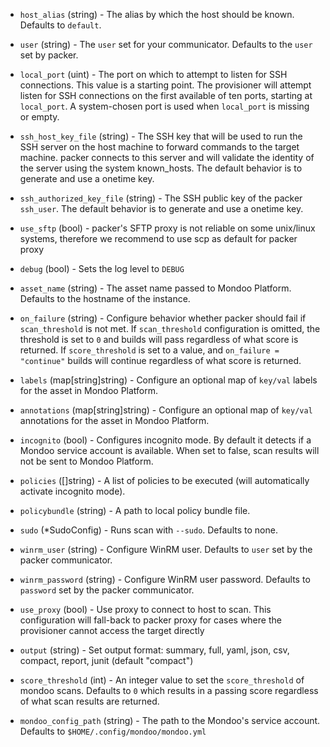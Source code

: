 <!-- Code generated from the comments of the Config struct in provisioner/provisioner.go; DO NOT EDIT MANUALLY -->

- `host_alias` (string) - The alias by which the host should be known.
  Defaults to `default`.

- `user` (string) - The `user` set for your communicator. Defaults to the `user` set
  by packer.

- `local_port` (uint) - The port on which to attempt to listen for SSH
   connections. This value is a starting point. The provisioner will attempt
   listen for SSH connections on the first available of ten ports, starting at
   `local_port`. A system-chosen port is used when `local_port` is missing or
   empty.

- `ssh_host_key_file` (string) - The SSH key that will be used to run the SSH
   server on the host machine to forward commands to the target machine.
   packer connects to this server and will validate the identity of the
   server using the system known_hosts. The default behavior is to generate
   and use a onetime key.

- `ssh_authorized_key_file` (string) - The SSH public key of the packer `ssh_user`.
  The default behavior is to generate and use a onetime key.

- `use_sftp` (bool) - packer's SFTP proxy is not reliable on some unix/linux systems,
  therefore we recommend to use scp as default for packer proxy

- `debug` (bool) - Sets the log level to `DEBUG`

- `asset_name` (string) - The asset name passed to Mondoo Platform. Defaults to the hostname
  of the instance.

- `on_failure` (string) - Configure behavior whether packer should fail if `scan_threshold` is
  not met. If `scan_threshold` configuration is omitted, the threshold
  is set to `0` and builds will pass regardless of what score is
  returned.
  If `score_threshold` is set to a value, and `on_failure = "continue"`
  builds will continue regardless of what score is returned.

- `labels` (map[string]string) - Configure an optional map of `key/val` labels for the asset in
  Mondoo Platform.

- `annotations` (map[string]string) - Configure an optional map of `key/val` annotations for the asset in
  Mondoo Platform.

- `incognito` (bool) - Configures incognito mode. By default it detects if a Mondoo service account
  is available. When set to false, scan results will not be sent to
  Mondoo Platform.

- `policies` ([]string) - A list of policies to be executed (will automatically activate incognito mode).

- `policybundle` (string) - A path to local policy bundle file.

- `sudo` (\*SudoConfig) - Runs scan with `--sudo`. Defaults to none.

- `winrm_user` (string) - Configure WinRM user. Defaults to `user` set by the packer communicator.

- `winrm_password` (string) - Configure WinRM user password. Defaults to `password` set by the packer
  communicator.

- `use_proxy` (bool) - Use proxy to connect to host to scan. This configuration will fall-back to
  packer proxy for cases where the provisioner cannot access the target directly

- `output` (string) - Set output format: summary, full, yaml, json, csv, compact, report, junit
  (default "compact")

- `score_threshold` (int) - An integer value to set the `score_threshold` of mondoo scans. Defaults to
  `0` which results in a passing score regardless of what scan results are
  returned.

- `mondoo_config_path` (string) - The path to the Mondoo's service account. Defaults to
  `$HOME/.config/mondoo/mondoo.yml`

<!-- End of code generated from the comments of the Config struct in provisioner/provisioner.go; -->
